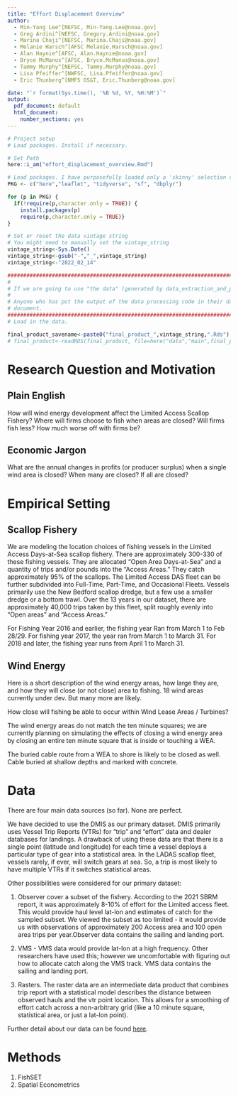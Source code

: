 ```yaml
---
title: "Effort Displacement Overview"
author: 
  - Min-Yang Lee^[NEFSC, Min-Yang.Lee@noaa.gov]
  - Greg Ardini^[NEFSC, Gregory.Ardini@noaa.gov]
  - Marina Chaji^[NEFSC, Marina.Chaji@noaa.gov]
  - Melanie Harsch^[AFSC Melanie.Harsch@noaa.gov]
  - Alan Haynie^[AFSC, Alan.Haynie@noaa.gov]
  - Bryce McManus^[AFSC, Bryce.McManus@noaa.gov]
  - Tammy Murphy^[NEFSC, Tammy.Murphy@noaa.gov]
  - Lisa Pfeiffer^[NWFSC, Lisa.Pfeiffer@noaa.gov]
  - Eric Thunberg^[NMFS OS&T, Eric.Thunberg@noaa.gov]

date: "`r format(Sys.time(), '%B %d, %Y, %H:%M')`"
output:
  pdf_document: default
  html_document:
    number_sections: yes
---
```





```r
# Project setup
# Load packages. Install if necessary.

# Set Path
here::i_am("effort_displacement_overview.Rmd")

# Load packages. I have purposefully loaded only a 'skinny' selection of packages.  
PKG <- c("here","leaflet", "tidyverse", "sf", "dbplyr")

for (p in PKG) {
  if(!require(p,character.only = TRUE)) {
    install.packages(p)
    require(p,character.only = TRUE)}
}

# Set or reset the data vintage string
# You might need to manually set the vintage_string
vintage_string<-Sys.Date()
vintage_string<-gsub("-","_",vintage_string)
vintage_string<-"2022_02_14"

#####################################################################################################
#
# If we are going to use "the data" (generated by data_extraction_and_processing_code.Rmd) to do anything, we should # NOT be extracting any data here.  If we need to make summary statistics or images, they should be constructed from # the output of "data_extraction_and_processing_code.Rmd"
# 
# Anyone who has put the output of the data processing code in their data/main folder should be able to build this 
# document. 
#####################################################################################################
# Load in the data.  

final_product_savename<-paste0("final_product_",vintage_string,".Rds")
# final_product<-readRDS(final_product, file=here("data","main",final_product_savename))
```



# Research Question and Motivation

## Plain English

How will wind energy development affect the Limited Access Scallop Fishery?  Where will firms choose to fish when areas are closed?  Will firms fish less? How much worse off with firms be?

## Economic Jargon

What are the annual changes in profits (or producer surplus) when a single wind area is closed? When many are closed?  If all are closed?  

# Empirical Setting

## Scallop Fishery

We are modeling the location choices of fishing vessels in the Limited Access Days-at-Sea scallop fishery. There are approximately 300-330 of these fishing vessels.  They are allocated "Open Area Days-at-Sea" and a quantity of trips and/or pounds into the "Access Areas."  They catch approximately 95% of the scallops.  The Limited Access DAS fleet can be further subdivided into Full-Time, Part-Time, and Occasional Fleets.  Vessels primarily use the New Bedford scallop dredge, but a few use a smaller dredge or a bottom trawl.  Over the 13 years in our dataset, there are approximately 40,000 trips taken by this fleet, split roughly evenly into "Open areas" and "Access Areas."

For Fishing Year 2016 and earlier, the fishing year Ran from March 1 to Feb 28/29. For fishing year 2017, the year ran from March 1 to March 31.  For 2018 and later, the fishing year runs from April 1 to March 31.

## Wind Energy

Here is a short description of the wind energy areas, how large they are,  and how they will close (or not close) area to fishing.  18 wind areas currently under dev.  But many more are likely.

How close will fishing be able to occur within Wind Lease Areas / Turbines?  

The wind energy areas do not match the ten minute squares; we are currently planning on simulating the effects of closing a wind energy area by closing an entire ten minute square that is inside or touching a WEA.  

The buried cable route from a WEA to shore is likely to be closed as well.  Cable buried at shallow depths and marked with concrete.

# Data

There are four main data sources (so far).  None are perfect.

We have decided to use the DMIS as our primary dataset. DMIS primarily uses Vessel Trip Reports (VTRs) for "trip" and "effort" data and dealer databases for landings. A drawback of using these data are that there is a single point (latitude and longitude) for each time a vessel deploys a particular type of gear into a statistical area. In the LADAS scallop fleet, vessels rarely, if ever, will switch gears at sea.  So, a trip is most likely to have multiple VTRs if it switches statistical areas.


Other possibilities were considered for our primary dataset:

1.  Observer cover a subset of the fishery. According to the 2021 SBRM report, it was approximately 8-10% of effort for the Limited access fleet. This would provide haul level lat-lon and estimates of catch for the sampled subset. We viewed the subset as too limited - it would provide us with observations of approximately 200 Access area and 100 open area trips per year.Observer data contains the sailing and landing port. 

2. VMS - VMS data would provide lat-lon at a high frequency. Other researchers have used this; however we uncomfortable with figuring out how to allocate catch along the VMS track. VMS data contains the sailing and landing port. 

3. Rasters.  The raster data are an intermediate data product that combines trip report with a statistical model describes the distance between observed hauls and the vtr point location. This allows for a smoothing of effort catch across a non-arbitrary grid (like a 10 minute square, statistical area, or just a lat-lon point).

Further detail about our data can be found [here](data_extraction_and_processing_code.Rmd).

# Methods

1. FishSET
1. Spatial Econometrics
